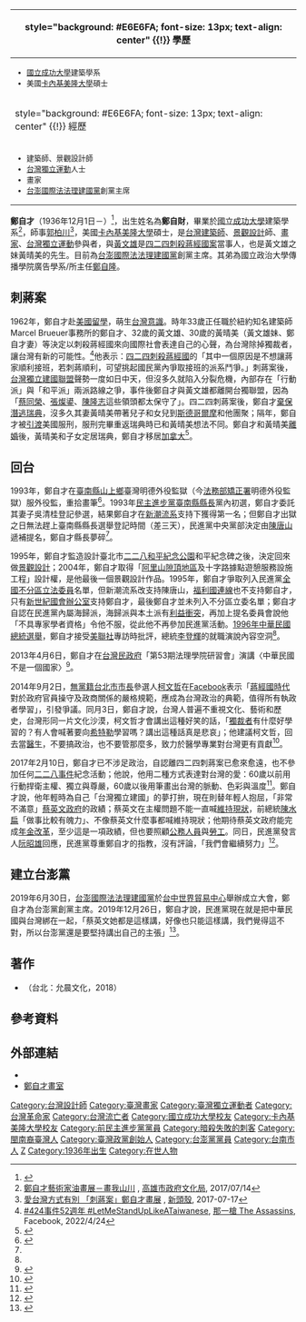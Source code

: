 {{Infobox officeholder
| name           = 鄭自才
| image          = File:Cheng Tzu-tsai 2018-01-13 a.jpg
| caption        = 於2018年1月13日在[[臺北市|臺北市]]偉成大樓準備舉行《刺蔣：鄭自才回憶錄》著作發表會的鄭自才
| order          =
| office         =
| term_start     = 
| term_end       = 
| constituency   = 
| sex            = 男
| birth_date     = {{Birth date and age|1936|12|1}}
| birth_place    = {{TWN-JPN}}[[臺南市|臺南市]]
| nationality    = {{ROC}}
| party          = {{台澎黨}}
| spouse         =
| children       =
| parents        =
}}
{| class="infobox bordered" style="width: 285px; float: right" cellpadding="1"
|-
! style="background: #E6E6FA; font-size: 13px; text-align: center" {{!}} 學歷
|- 
| style="font-size: 13px" |
*[[國立成功大學|國立成功大學]]建築學系
*美國[[卡內基美隆大學|卡內基美隆大學]]碩士
|-
! style="background: #E6E6FA; font-size: 13px; text-align: center" {{!}} 經歷
|- 
| style="font-size: 13px" |
*建築師、景觀設計師
*[[台灣獨立運動|台灣獨立運動]]人士
*畫家
*[[台澎國際法法理建國黨|台澎國際法法理建國黨]]創黨主席
|}

'''鄭自才'''（1936年12月1日－）<ref>{{cite news |title=2020立委．全國不分區 |url=https://election.ltn.com.tw/2020/legislator/candidates/All/441 |accessdate=2020-01-27 |work=自由時報 |archive-date=2020-01-27 |archive-url=https://web.archive.org/web/20200127080539/https://election.ltn.com.tw/2020/legislator/candidates/All/441 |dead-url=no }}</ref>，出生姓名為'''鄭自財'''，畢業於[[國立成功大學|國立成功大學]]建築學系<ref>[http://www.khcc.gov.tw/rwd_home03.aspx?ID=$M203&IDK=2&EXEC=D&DATA=2857 鄭自才藝術家油畫展－畫我山川] {{Wayback|url=http://www.khcc.gov.tw/rwd_home03.aspx?ID=$M203&IDK=2&EXEC=D&DATA=2857 |date=20190428141143 }}, [[高雄市政府文化局|高雄市政府文化局]], 2017/07/14</ref>，師事[[郭柏川|郭柏川]]<ref>[https://newtalk.tw/news/view/2017-07-17/92525 愛台灣方式有別 「刺蔣案」鄭自才畫展] {{Wayback|url=https://newtalk.tw/news/view/2017-07-17/92525 |date=20170717121230 }}, [[新頭殼|新頭殼]], 2017-07-17</ref>，美國[[卡內基美隆大學|卡內基美隆大學]]碩士，是[[台灣|台灣]][[建築師|建築師]]、[[景觀設計|景觀設計]]師、[[畫家|畫家]]、[[台灣獨立運動|台灣獨立運動]]參與者，與[[黃文雄_(人權活動家)|黃文雄]]是[[四二四刺殺蔣經國案|四二四刺殺蔣經國案]]當事人，也是黃文雄之妹黃晴美的先生。目前為[[台澎國際法法理建國黨|台澎國際法法理建國黨]]創黨主席。其弟為國立政治大學傳播學院廣告學系/所主任[[鄭自隆|鄭自隆]]。

==刺蔣案==
{{Main|四二四刺殺蔣經國案}}
1962年，鄭自才赴[[美國|美國]][[留學|留學]]，萌生[[台灣意識|台灣意識]]。時年33歲正任職於紐約知名建築師Marcel Brueuer事務所的鄭自才、32歲的黃文雄、30歲的黃晴美（黃文雄妹、鄭自才妻）等決定以刺殺蔣經國來向國際社會表達自己的心聲，為台灣除掉獨裁者，讓台灣有新的可能性。<ref name="那一槍">[https://www.facebook.com/permalink.php?story_fbid=417020523594114&id=106746141288222 #424事件52週年 #LetMeStandUpLikeATaiwanese], [https://www.facebook.com/%E9%82%A3%E4%B8%80%E6%A7%8D-The-Assassins-106746141288222/ 那一槍 The Assassins], Facebook, 2022/4/24</ref>他表示：[[四二四刺殺蔣經國|四二四刺殺蔣經國]]的「其中一個原因是不想讓蔣家順利接班，若刺蔣順利，可望挑起國民黨內爭取接班的派系鬥爭。」刺蔣案後，[[台灣獨立建國聯盟|台灣獨立建國聯盟]]聲勢一度如日中天，但沒多久就陷入分裂危機，內部存在「行動派」與「和平派」兩派路線之爭，事件後鄭自才與黃文雄都離開台獨聯盟，因為「[[蔡同榮|蔡同榮]]、[[張燦鍙|張燦鍙]]、[[陳隆志|陳隆志]]這些領頭都太保守了」。四二四刺蔣案後，鄭自才[[棄保潛逃|棄保潛逃]][[瑞典|瑞典]]，沒多久其妻黃晴美帶著兒子和女兒到[[斯德哥爾摩|斯德哥爾摩]]和他團聚；隔年，鄭自才被[[引渡|引渡]]美國服刑，服刑完畢重返瑞典時已和黃晴美想法不同。鄭自才和黃晴美[[離婚|離婚]]後，黃晴美和子女定居瑞典，鄭自才移居[[加拿大|加拿大]]<ref name="擺渡人 鄭自才">{{cite web|author=陳怡-{杰}-|title=擺渡人 鄭自才|url=http://www.upmedia.mg/news_info.php?SerialNo=12633|publisher=[[上報|上報]]|date=2017-02-25|accessdate=2017-02-27|pages=}}</ref>。

==回台==
1993年，鄭自才在[[臺南縣|臺南縣]][[山上鄉|山上鄉]]臺灣明德外役監獄（今[[法務部矯正署|法務部矯正署]]明德外役監獄）服外役監，重拾畫筆<ref name="刺蔣悍將失望民進黨 鄭自才：票曾投時代力量">{{cite web|author=陳怡-{杰}-|title=刺蔣悍將失望民進黨 鄭自才：票曾投時代力量|url=http://www.upmedia.mg/news_info.php?SerialNo=12634|publisher=上報|date=2017-02-25|accessdate=2017-02-27|pages=}}</ref>。1993年[[民主進步黨|民主進步黨]][[臺南縣縣長|臺南縣縣長]]黨內初選，鄭自才委託其妻子吳清桂登記參選，結果鄭自才在[[新潮流系|新潮流系]]支持下獲得第一名；但鄭自才出獄之日無法趕上臺南縣縣長選舉登記時間（差三天），民進黨中央黨部決定由[[陳唐山|陳唐山]]遞補提名，鄭自才縣長夢碎<ref name="擺渡人 鄭自才" />。

1995年，鄭自才監造設計臺北市[[二二八和平紀念公園|二二八和平紀念公園]]和平紀念碑之後，決定回來做[[景觀設計|景觀設計]]；2004年，鄭自才取得「[[阿里山國家風景區|阿里山隙頂地區]]及十字路據點遊憩服務設施工程」設計權，是他最後一個景觀設計作品。1995年，鄭自才爭取列入民進黨[[全國不分區|全國不分區]][[立法委員|立法委員]]名單，但新潮流系改支持陳唐山，[[福利國連線|福利國連線]]也不支持鄭自才，只有[[新世紀國會辦公室|新世紀國會辦公室]]支持鄭自才，最後鄭自才並未列入不分區立委名單；鄭自才自認在民進黨內屬海歸派，海歸派與本土派有[[利益衝突|利益衝突]]，再加上提名委員會說他「不具專家學者資格」令他不服，從此他不再參加民進黨活動。[[1996年中華民國總統選舉|1996年中華民國總統選舉]]，鄭自才接受[[美聯社|美聯社]]專訪時批評，總統[[李登輝|李登輝]]的就職演說內容空洞<ref name="擺渡人 鄭自才" />。

2013年4月6日，鄭自才在[[台灣民政府|台灣民政府]]「第53期法理學院研習會」演講〈中華民國不是一個國家〉<ref>{{Cite web |url=https://www.youtube.com/watch?v=vcQzSjzRiys |title=130406-5a-中華民國不是一個國家-鄭自才-台灣(民)政府第53屆法理學院 |accessdate=2019-08-18 |archive-date=2020-04-14 |archive-url=https://web.archive.org/web/20200414190357/https://www.youtube.com/watch?v=vcQzSjzRiys&gl=US&hl=en |dead-url=no }}</ref>。

2014年9月2日，[[無黨籍|無黨籍]][[台北市市長|台北市市長]]參選人[[柯文哲|柯文哲]]在[[Facebook|Facebook]]表示「[[蔣經國政府|蔣經國時代]]對於政府官員操守及政商關係的嚴格規範，應成為台灣政治的典範，值得所有執政者學習」，引發爭議。同月3日，鄭自才說，台灣人普遍不重視文化、藝術和歷史，台灣形同一片文化沙漠，柯文哲才會講出這種好笑的話，「[[獨裁者|獨裁者]]有什麼好學習的？有人會喊著要向[[希特勒|希特勒]]學習嗎？講出這種話真是悲哀」；他建議柯文哲，回去當[[醫生|醫生]]，不要搞政治，也不要管那麼多，致力於醫學專業對台灣更有貢獻<ref>{{cite news|author=林修卉|publisher=[[台灣蘋果日報|台灣蘋果日報]]蘋果即時|url=http://www.appledaily.com.tw/realtimenews/article/politics/20140903/463267/|title=柯P讚蔣經國 刺蔣案鄭自才：回去當醫生！|date=2014-09-03|accessdate=2017-02-26|language=zh-tw|archive-date=2017-02-27|archive-url=https://web.archive.org/web/20170227162945/http://www.appledaily.com.tw/realtimenews/article/politics/20140903/463267/|dead-url=no}}</ref>。

2017年2月10日，鄭自才已不涉足政治，自認離四二四刺蔣案已愈來愈遠，也不參加任何[[二二八事件|二二八事件]]紀念活動；他說，他用二種方式表達對台灣的愛：60歲以前用行動捍衛主權、獨立與尊嚴，60歲以後用筆畫出台灣的脈動、色彩與溫度<ref>{{Cite web|url=https://udn.com/news/story/1/2277765|author=楊正海|title=60歲以前當刺客 鄭自才現在拿畫筆愛台灣|publisher=[[聯合報|聯合報]]即時新聞|date=2017-02-10|accessdate=2017-02-11|language=zh-tw|archive-date=2017-02-10|archive-url=https://web.archive.org/web/20170210164305/https://udn.com/news/story/1/2277765|dead-url=no}}</ref>。鄭自才說，他年輕時為自己「台灣獨立建國」的夢打拚，現在則替年輕人抱屈，「非常不滿意」[[蔡英文政府|蔡英文政府]]的政績；蔡英文在主權問題不能一直喊[[維持現狀|維持現狀]]，前總統[[陳水扁|陳水扁]]「做事比較有魄力」、不像蔡英文什麼事都喊維持現狀；他期待蔡英文政府能完成[[年金改革|年金改革]]，至少這是一項政績，但也要照顧[[公務人員|公務人員]]與[[勞工|勞工]]。同日，民進黨發言人[[阮昭雄|阮昭雄]]回應，民進黨尊重鄭自才的指教，沒有評論，「我們會繼續努力」<ref>{{Cite web|url=https://udn.com/news/story/1/2277763|author=楊正海|title=當年刺蔣今批蔡 鄭自才：主權不能一直喊維持現狀|publisher=聯合報即時新聞|date=2017-02-10|accessdate=2017-02-11|language=zh-tw|archive-date=2017-02-10|archive-url=https://web.archive.org/web/20170210164310/https://udn.com/news/story/1/2277763|dead-url=no}}</ref>。

==建立台澎黨==
2019年6月30日，[[台澎國際法法理建國黨|台澎國際法法理建國黨]]於[[台中世界貿易中心|台中世界貿易中心]]舉辦成立大會，鄭自才為台澎黨創黨主席。2019年12月26日，鄭自才說，民進黨現在就是把中華民國與台灣綁在一起，「蔡英文她都是這樣講，好像也只能這樣講，我們覺得這不對，所以台澎黨還是要堅持講出自己的主張」<ref>{{cite web|author=李秉芳|title=【第三勢力投票指南】曾刺殺蔣經國 台澎黨鄭自才：我們的「台獨」和其他台派不一樣|url=https://www.thenewslens.com/feature/2020thirdforce/128524
|publisher=[[關鍵評論網|關鍵評論網]]|date=2019-12-26|accessdate=2021-07-26|pages=}}</ref>。

==著作==
*{{Cite book|url=https://www.worldcat.org/oclc/1028740078|last=1936-|first=Zheng, Zicai,|last2=1936-|first2=鄭自才,|isbn=9789865794958|edition=Chu ban|location=Taibei Shi|chapter=Ci Jiang : Zheng Zicai hui yi lu = To kill a dictator : the attempted assassination of Chiang Ching-kuo|oclc=1028740078|title=《刺蔣：鄭自才回憶錄》|access-date=2018-06-08|archive-date=2019-06-14|archive-url=https://web.archive.org/web/20190614054258/https://www.worldcat.org/title/ci-jiang-zheng-zicai-hui-yi-lu-to-kill-a-dictator-the-attempted-assassination-of-chiang-ching-kuo/oclc/1028740078|dead-url=no}}（台北：允晨文化，2018）

==參考資料==
{{Reflist}}

==外部連結==
{{Commonscat|Cheng Tzu-tsai}}
*{{Facebook|tzutsai.deh}}
*[http://taiwan424.ning.com/ 鄭自才畫室] {{Wayback|url=http://taiwan424.ning.com/ |date=20161201075721 }}

{{DEFAULTSORT:D}}

[[Category:台灣設計師|Category:台灣設計師]]
[[Category:臺灣畫家|Category:臺灣畫家]]
[[Category:臺灣獨立運動者|Category:臺灣獨立運動者]]
[[Category:台灣革命家|Category:台灣革命家]]
[[Category:台灣流亡者|Category:台灣流亡者]]
[[Category:國立成功大學校友|Category:國立成功大學校友]]
[[Category:卡內基美隆大學校友|Category:卡內基美隆大學校友]]
[[Category:前民主進步黨黨員|Category:前民主進步黨黨員]]
[[Category:暗殺失敗的刺客|Category:暗殺失敗的刺客]]
[[Category:閩南裔臺灣人|Category:閩南裔臺灣人]]
[[Category:臺灣政黨創始人|Category:臺灣政黨創始人]]
[[Category:台澎黨黨員|Category:台澎黨黨員]]
[[Category:台南市人|Category:台南市人]]
[[Category:鄭姓|Z]]
[[Category:1936年出生|Category:1936年出生]]
[[Category:在世人物|Category:在世人物]]